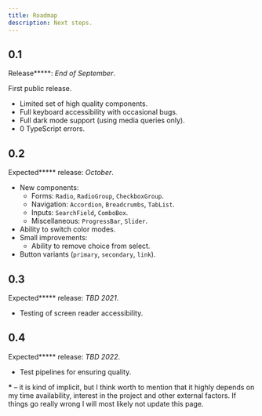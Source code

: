 ```yaml
---
title: Roadmap
description: Next steps.
---
```


## 0.1

Release**\***: _End of September_.

First public release.

- Limited set of high quality components.
- Full keyboard accessibility with occasional bugs.
- Full dark mode support (using media queries only).
- 0 TypeScript errors.

## 0.2

Expected**\*** release: _October_.

- New components:
  - Forms: `Radio`, `RadioGroup`, `CheckboxGroup`.
  - Navigation: `Accordion`, `Breadcrumbs`, `TabList`.
  - Inputs: `SearchField`, `ComboBox`.
  - Miscellaneous: `ProgressBar`, `Slider`.
- Ability to switch color modes.
- Small improvements:
  - Ability to remove choice from select.
- Button variants (`primary`, `secondary`, `link`).

## 0.3

Expected**\*** release: _TBD 2021_.

- Testing of screen reader accessibility.

## 0.4

Expected**\*** release: _TBD 2022_.

- Test pipelines for ensuring quality.

**\*** – it is kind of implicit, but I think worth to mention that it highly depends on my time availability, interest in the project and other external factors. If things go really wrong I will most likely not update this page.

